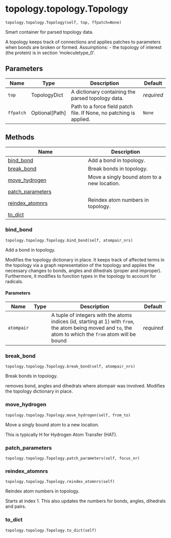 # topology.topology.Topology { #kimmdy.topology.topology.Topology }

`topology.topology.Topology(self, top, ffpatch=None)`

Smart container for parsed topology data.

A topology keeps track of connections and applies patches to parameters when bonds are broken or formed.
Assumptions:
- the topology of interest (the protein) is in section 'moleculetype_0'.

## Parameters

| Name      | Type             | Description                                                        | Default    |
|-----------|------------------|--------------------------------------------------------------------|------------|
| `top`     | TopologyDict     | A dictionary containing the parsed topology data.                  | _required_ |
| `ffpatch` | Optional\[Path\] | Path to a force field patch file. If None, no patching is applied. | `None`     |

## Methods

| Name | Description |
| --- | --- |
| [bind_bond](#kimmdy.topology.topology.Topology.bind_bond) | Add a bond in topology. |
| [break_bond](#kimmdy.topology.topology.Topology.break_bond) | Break bonds in topology. |
| [move_hydrogen](#kimmdy.topology.topology.Topology.move_hydrogen) | Move a singly bound atom to a new location. |
| [patch_parameters](#kimmdy.topology.topology.Topology.patch_parameters) |  |
| [reindex_atomnrs](#kimmdy.topology.topology.Topology.reindex_atomnrs) | Reindex atom numbers in topology. |
| [to_dict](#kimmdy.topology.topology.Topology.to_dict) |  |

### bind_bond { #kimmdy.topology.topology.Topology.bind_bond }

`topology.topology.Topology.bind_bond(self, atompair_nrs)`

Add a bond in topology.

Modifies the topology dictionary in place.
It keeps track of affected terms in the topology via a graph representation of the topology
and applies the necessary changes to bonds, angles and dihedrals (proper and improper).
Furthermore, it modifies to function types in the topology to account for radicals.

#### Parameters

| Name       | Type   | Description                                                                                                                                                | Default    |
|------------|--------|------------------------------------------------------------------------------------------------------------------------------------------------------------|------------|
| `atompair` |        | A tuple of integers with the atoms indices (id, starting at 1) with `from`, the atom being moved and `to`, the atom to which the `from` atom will be bound | _required_ |

### break_bond { #kimmdy.topology.topology.Topology.break_bond }

`topology.topology.Topology.break_bond(self, atompair_nrs)`

Break bonds in topology.

removes bond, angles and dihedrals where atompair was involved.
Modifies the topology dictionary in place.

### move_hydrogen { #kimmdy.topology.topology.Topology.move_hydrogen }

`topology.topology.Topology.move_hydrogen(self, from_to)`

Move a singly bound atom to a new location.

This is typically H for Hydrogen Atom Transfer (HAT).

### patch_parameters { #kimmdy.topology.topology.Topology.patch_parameters }

`topology.topology.Topology.patch_parameters(self, focus_nr)`

### reindex_atomnrs { #kimmdy.topology.topology.Topology.reindex_atomnrs }

`topology.topology.Topology.reindex_atomnrs(self)`

Reindex atom numbers in topology.

Starts at index 1.
This also updates the numbers for bonds, angles, dihedrals and pairs.

### to_dict { #kimmdy.topology.topology.Topology.to_dict }

`topology.topology.Topology.to_dict(self)`